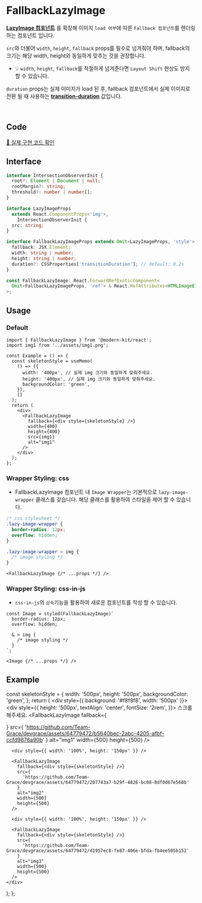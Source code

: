
# FallbackLazyImage

**[LazyImage 컴포넌트](https://modern-agile-team.github.io/modern-kit/docs/react/components/LazyImage)** 를 확장해 이미지 `load 여부`에 따른 `Fallback 컴포넌트`를 렌더링 하는 컴포넌트 입니다.

`src`와 더불어 `width`, `height`, `fallback` props를 필수로 넘겨줘야 하며, fallback의 크기는 해당 width, height와 동일하게 맞추는 것을 권장합니다.

  - 💡 `width`, `height`, `fallback`를 적절하게 넘겨준다면 `Layout Shift` 현상도 방지 할 수 있습니다.

`duration` props는 실제 이미지가 load 된 후, fallback 컴포넌트에서 실제 이미지로 전환 될 때 사용하는 **[transition-duration](https://developer.mozilla.org/en-US/docs/Web/CSS/transition-duration)** 값입니다. 

<br />

## Code
[🔗 실제 구현 코드 확인](https://github.com/modern-agile-team/modern-kit/blob/main/packages/react/src/components/FallbackLazyImage/index.tsx)

## Interface
```ts title="typescript"
interface IntersectionObserverInit {
  root?: Element | Document | null;
  rootMargin?: string;
  threshold?: number | number[];
}

interface LazyImageProps
  extends React.ComponentProps<'img'>,
    IntersectionObserverInit {
  src: string;
}
```
```ts title="typescrpt"
interface FallbackLazyImageProps extends Omit<LazyImageProps, 'style'> {
  fallback: JSX.Element;
  width: string | number;
  height: string | number;
  duration?: CSSProperties['transitionDuration']; // default: 0.2s
}

const FallbackLazyImage: React.ForwardRefExoticComponent<
  Omit<FallbackLazyImageProps, 'ref'> & React.RefAttributes<HTMLImageElement>
>;
```

## Usage
### Default
```tsx title="typescript"
import { FallbackLazyImage } from '@modern-kit/react';
import img1 from '../assets/img1.png';

const Example = () => {
  const skeletonStyle = useMemo(
    () => ({
      width: '400px', // 실제 img 크기와 동일하게 맞춰주세요.
      height: '400px', // 실제 img 크기와 동일하게 맞춰주세요.
      backgroundColor: 'green',
    }),
    []
  );
  return (
    <div>
      <FallbackLazyImage
        fallback={<div style={skeletonStyle} />}
        width={400}
        height={400}
        src={img1}
        alt="img1"
      />
    </div>
  );
};
```

### Wrapper Styling: css
- FallbackLazyImage 컴포넌트 내 `Image Wrapper`는 기본적으로 `lazy-image-wrapper` 클래스를 갖습니다. 해당 클래스를 활용하여 스타일을 제어 할 수 있습니다.
```css
/* css stylesheet */
.lazy-image-wrapper {
  border-radius: 12px;
  overflow: hidden;
}

.lazy-image-wrapper > img {
  /* image styling */
}
```
```tsx
<FallbackLazyImage {/* ...props */} />
```

### Wrapper Styling: css-in-js
- `css-in-js`의 `상속`기능을 활용하여 새로운 컴포넌트를 작성 할 수 있습니다.
```tsx
const Image = styled(FallbackLazyImage)`
  border-radius: 12px;
  overflow: hidden;

  & > img {
    /* image styling */
  }
`;
```
```tsx
<Image {/* ...props */} />
```

## Example

  const skeletonStyle = {
    width: '500px',
    height: '500px',
    backgroundColor: 'green',
  };
  return (
    <div style={{ background: '#f8f8f8', width: '500px' }}>
      <div
        style={{
          height: '500px',
          textAlign: 'center',
          fontSize: '2rem',
        }}>
        스크롤 해주세요.
      </div>
      <FallbackLazyImage
        fallback={<div style={skeletonStyle} />}
        src={
          'https://github.com/Team-Grace/devgrace/assets/64779472/b5640bec-2abc-4205-afbf-ccfd9876a90b'
        }
        alt="img1"
        width={500}
        height={500}
      />

      <div style={{ width: '100%', height: '150px' }} />

      <FallbackLazyImage
        fallback={<div style={skeletonStyle} />}
        src={
          'https://github.com/Team-Grace/devgrace/assets/64779472/207743a7-b29f-4826-bc08-8df0d67e568b'
        }
        alt="img2"
        width={500}
        height={500}
      />

      <div style={{ width: '100%', height: '150px' }} />

      <FallbackLazyImage
        fallback={<div style={skeletonStyle} />}
        src={
          'https://github.com/Team-Grace/devgrace/assets/64779472/d1957ec8-fe87-406e-bfda-fb4ee505b152'
        }
        alt="img3"
        width={500}
        height={500}
      />
    </div>
  );
};

<Example />